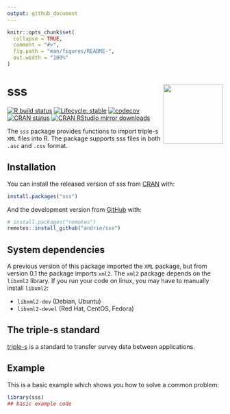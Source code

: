 ```yaml
---
output: github_document
---
```


<!-- README.md is generated from README.Rmd. Please edit that file -->

```r
knitr::opts_chunk$set(
  collapse = TRUE,
  comment = "#>",
  fig.path = "man/figures/README-",
  out.width = "100%"
)
```

# sss <img src='man/figures/logo.png' align="right" height="139" />

<!-- badges: start -->
[![R build status](https://github.com/andrie/sss/workflows/R-CMD-check/badge.svg)](https://github.com/andrie/sss/actions)
[![Lifecycle: stable](https://img.shields.io/badge/lifecycle-stable-brightgreen.svg)](https://www.tidyverse.org/lifecycle/#stable)
[![codecov](https://codecov.io/gh/andrie/sss/branch/dev/graph/badge.svg)](https://codecov.io/gh/andrie/sss)
[![CRAN status](https://www.r-pkg.org/badges/version/sss)](https://CRAN.R-project.org/package=sss)
[![CRAN RStudio mirror downloads](http://cranlogs.r-pkg.org/badges/sss)](http://www.r-pkg.org/pkg/secret)

<!-- badges: end -->

The `sss` package provides functions to import triple-s `XML` files into R.  The package supports sss files in both `.asc` and `.csv` format.


## Installation

You can install the released version of sss from [CRAN](https://CRAN.R-project.org) with:

``` r
install.packages("sss")
```

And the development version from [GitHub](https://github.com/) with:

``` r
# install.packages("remotes")
remotes::install_github("andrie/sss")
```

## System dependencies

A previous version of this package imported the `XML` package, but from version 0.1 the package imports `xml2`. The `xml2` package depends on the `libxml2` library.  If you run your code on linux, you may have to manually install `libxml2`:

* `libxml2-dev` (Debian, Ubuntu)
* `libxml2-devel` (Red Hat, CentOS, Fedora)


## The triple-s standard

[triple-s](http://www.triple-s.org/) is a standard to transfer survey data between applications.


## Example

This is a basic example which shows you how to solve a common problem:

```r
library(sss)
## basic example code
```

